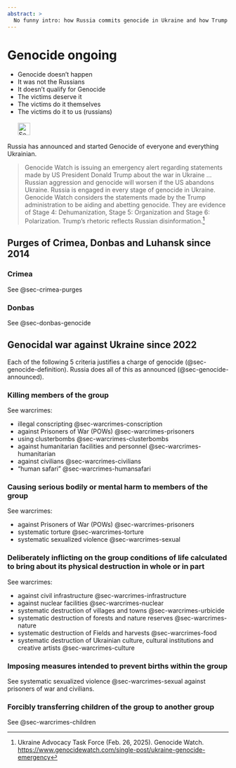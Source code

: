 ```yaml
---
abstract: > 
  No funny intro: how Russia commits genocide in Ukraine and how Trump is an accomplice. Know it. Act against it.
---
```


# Genocide ongoing {#sec-genocide-ongoing}

::: {.callout-caution title="Myth"}
- Genocide doesn't happen
- It was not the Russians
- It doesn't qualify for Genocide
- The victims deserve it
- The victims do it themselves
- The victims do it to us (russians)
[<br></br>![Search for topic in EUvsDisinfo](../all_common_img/EUvsDisinfo_400x240.jpg){height=2em}](https://euvsdisinfo.eu/disinformation-cases/?text=genocide%20ukraine&sort=relevance)
:::

::: {.callout-tip title="Truth"}
Russia has announced and started Genocide of everyone and everything Ukrainian.
:::


> Genocide Watch is issuing an emergency alert regarding statements made by US President Donald Trump about the war in Ukraine ... Russian aggression and genocide will worsen if the US abandons Ukraine. Russia is engaged in every stage of genocide in Ukraine. Genocide Watch considers the statements made by the Trump administration to be aiding and abetting genocide. They are evidence of Stage 4: Dehumanization, Stage 5: Organization and Stage 6: Polarization. Trump’s rhetoric reflects Russian disinformation.[^genocide-ongoing-1]


## Purges of Crimea, Donbas and Luhansk since 2014

### Crimea

See @sec-crimea-purges


### Donbas

See @sec-donbas-genocide


## Genocidal war against Ukraine since 2022

Each of the following 5 criteria justifies a charge of genocide (@sec-genocide-definition). Russia does all of this as announced (@sec-genocide-announced).


### Killing members of the group

See warcrimes:

- illegal conscripting @sec-warcrimes-conscription
- against Prisoners of War (POWs) @sec-warcrimes-prisoners
- using clusterbombs @sec-warcrimes-clusterbombs
- against humanitarian facilities and personnel @sec-warcrimes-humanitarian
- against civilians @sec-warcrimes-civilians
- "human safari" @sec-warcrimes-humansafari

### Causing serious bodily or mental harm to members of the group

See warcrimes:

- against Prisoners of War (POWs) @sec-warcrimes-prisoners
- systematic torture @sec-warcrimes-torture
- systematic sexualized violence @sec-warcrimes-sexual


### Deliberately inflicting on the group conditions of life calculated to bring about its physical destruction in whole or in part

See warcrimes:

- against civil infrastructure @sec-warcrimes-infrastructure
- against nuclear facilities @sec-warcrimes-nuclear
- systematic destruction of villages and towns @sec-warcrimes-urbicide
- systematic destruction of forests and nature reserves @sec-warcrimes-nature
- systematic destruction of Fields and harvests @sec-warcrimes-food
- systematic destruction of Ukrainian culture, cultural institutions and creative artists @sec-warcrimes-culture


### Imposing measures intended to prevent births within the group

See systematic sexualized violence @sec-warcrimes-sexual against prisoners of war and civilians.


### Forcibly transferring children of the group to another group

See @sec-warcrimes-children




[^genocide-ongoing-1]: Ukraine Advocacy Task Force (Feb. 26, 2025). Genocide Watch. [https://www.genocidewatch.com/single-post/ukraine-genocide-emergency](https://www.genocidewatch.com/single-post/ukraine-genocide-emergency)


